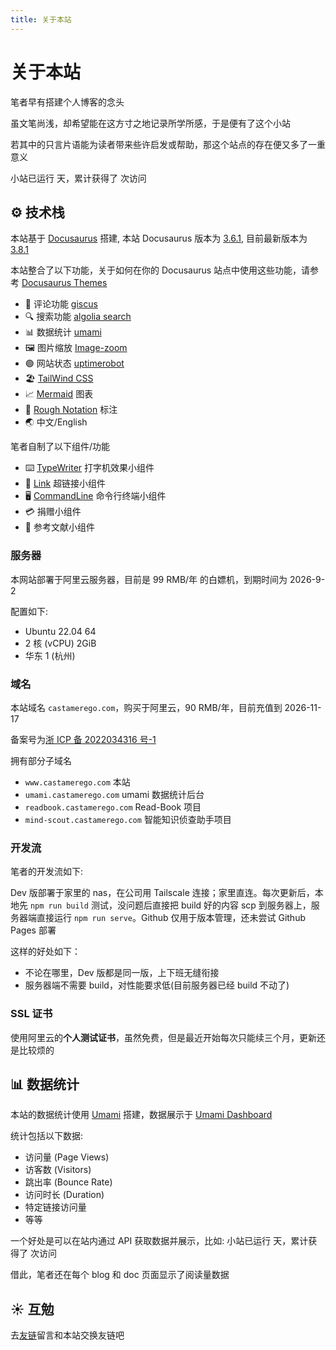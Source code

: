 ```yaml
---
title: 关于本站
---
```



# 关于本站

笔者早有搭建个人博客的念头

虽文笔尚浅，却希望能在这方寸之地记录所学所感，于是便有了这个小站

若其中的只言片语能为读者带来些许启发或帮助，那这个站点的存在便又多了一重意义

小站已运行 <RoughNotation type="underline" show={true} color="#32CD32"  strokeWidth={2} animationDelay={2000} ><DaysCounter startDate="2023-09-21"/></RoughNotation> 天，累计获得了 <RoughNotation type="underline" show={true} color="#FFD700"  strokeWidth={2} animationDelay={3000} ><UmamiTotalViewCounter /></RoughNotation> 次访问

## ⚙️ 技术栈

本站基于 [Docusaurus](https://docusaurus.io/) 搭建, 本站 Docusaurus 版本为 [3.6.1](https://docusaurus.io/blog/releases/3.6), 目前最新版本为 [3.8.1](https://docusaurus.io/blog/releases/3.8)

本站<RoughNotation type="highlight" show={true} color="rgba(255, 241, 118, 0.6)"  strokeWidth={2} animationDelay={5000} iterations={1} >整合了以下功能</RoughNotation>，关于如何在你的 Docusaurus 站点中使用这些功能，请参考 [Docusaurus Themes](/docs/Server/)

- 💬 评论功能 [giscus](https://giscus.app/zh-CN)
- 🔍 搜索功能 [algolia search](https://www.algolia.com/)
- 📊 数据统计 [umami](https://umami.castamerego.com/share/EplxZVQRe6OkyBt3)
- 🖼️ 图片缩放 [Image-zoom](https://www.npmjs.com/package/docusaurus-plugin-image-zoom)
- 🟢 网站状态 [uptimerobot](https://stats.uptimerobot.com/p2lVhjnriB)
- 🏖️ [TailWind CSS](https://tailwindcss.com/)
- 📈 [Mermaid](https://mermaid.js.org/) 图表
- 📜 [Rough Notation](https://roughnotation.com/) 标注
- 🌏 中文/English

笔者<RoughNotation type="highlight" show={true} color="rgba(220, 20, 60, 0.6)"  strokeWidth={2} animationDelay={6000} iterations={1} >自制了以下组件/功能</RoughNotation>

- ⌨️ [TypeWriter](/docs/Snippets/Components/TypeWriter) 打字机效果小组件
- 🔗 [Link](/docs/Snippets/Components/Link) 超链接小组件
- 🖥️ [CommandLine](/docs/Snippets/Components/cmdTerminal) 命令行终端小组件
- 💳 捐赠小组件
- 📖 参考文献小组件

### 服务器

本网站部署于阿里云服务器，目前是 99 RMB/年 的白嫖机，到期时间为 2026-9-2

配置如下:

- Ubuntu 22.04 64
- 2 核 (vCPU) 2GiB
- 华东 1 (杭州)

### 域名

本站域名 `castamerego.com`，购买于阿里云，90 RMB/年，目前充值到 2026-11-17

备案号为[浙 ICP 备 2022034316 号-1](https://beian.miit.gov.cn/)

拥有部分子域名

- `www.castamerego.com` 本站
- `umami.castamerego.com` umami 数据统计后台
- `readbook.castamerego.com` Read-Book 项目
- `mind-scout.castamerego.com` 智能知识侦查助手项目

### 开发流

笔者的开发流如下:

Dev 版部署于家里的 nas，在公司用 Tailscale 连接；家里直连。每次更新后，本地先 `npm run build` 测试，没问题后直接把 build 好的内容 scp 到服务器上，服务器端直接运行 `npm run serve`。Github 仅用于版本管理，还未尝试 Github Pages 部署

这样的好处如下：

- 不论在哪里，Dev 版都是同一版，上下班无缝衔接
- 服务器端不需要 build，对性能要求低(目前服务器已经 build 不动了)

### SSL 证书

使用阿里云的**个人测试证书**，虽然免费，但是最近开始每次只能续三个月，更新还是比较烦的

## 📊 数据统计

本站的数据统计使用 [Umami](https://umami.is) 搭建，数据展示于 [Umami Dashboard](https://umami.castamerego.com/share/EplxZVQRe6OkyBt3/castamerego.com)

统计包括以下数据:

- 访问量 (Page Views)
- 访客数 (Visitors)
- 跳出率 (Bounce Rate)
- 访问时长 (Duration)
- 特定链接访问量
- 等等

一个好处是可以在站内通过 API 获取数据并展示，比如: 小站已运行 <DaysCounter startDate="2023-09-21"/> 天，累计获得了 <UmamiTotalViewCounter /> 次访问

借此，笔者还在每个 blog 和 doc 页面显示了阅读量数据

## ☀️ 互勉

去[友链](/friends)留言和本站交换友链吧

<Comment />
